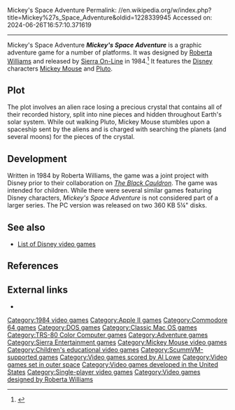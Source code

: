 Mickey's Space Adventure
Permalink: //en.wikipedia.org/w/index.php?title=Mickey%27s_Space_Adventure&oldid=1228339945
Accessed on: 2024-06-26T16:57:10.371619



------
Mickey's Space Adventure
{{Short description|1984 video game}}
{{more citations needed|date=May 2017}}
{{Infobox video game
|title = Mickey's Space Adventure
|image = Mickey's Space Adventure cover.webp
|developer = [[Sierra Entertainment|Sierra On-Line]]
|publisher = Sierra On-Line
|designer = [[Roberta Williams]]
|artist = [[Mark Crowe]] <br> Doug MacNeill <br> Jennifer Nelsen <br> Terry Pierce
|composer = [[Al Lowe]]
|released = December 1984<ref>{{cite web | url=https://archive.org/details/MicroStationMemoDecember1984/mode/2up?q=%22Mickey+Mouse%22 | title=Micro Station Memo - December 1984 | access-date=2024-02-10}}</ref><ref>{{cite web | url=https://archive.org/details/bub_gb_nSQEAAAAMBAJ/page/n25/mode/2up?q=%22Mickey%27s+Space+Adventure%22 | title=Billboard - December 15, 1984 | access-date=2024-02-10}}</ref>
|genre = [[Adventure game|Adventure]]
|modes = [[Single-player video game|Single-player]]
|platforms = [[MS-DOS]], [[Macintosh]], [[Apple II]], [[Commodore 64]], [[TRS-80 Color Computer]]
}}
'''''Mickey's Space Adventure''''' is a graphic adventure game for a number of platforms. It was designed by [[Roberta Williams]] and released by [[Sierra Entertainment|Sierra On-Line]] in 1984.<ref>{{Cite web|url=http://allowe.com/downloads/games.html|title=Games - Al Lowe's Humor Site|website=allowe.com|language=en-gb|access-date=2017-04-26}}</ref> It features the [[The Walt Disney Company|Disney]] characters [[Mickey Mouse]] and [[Pluto (Disney)|Pluto]].

==Plot==
The plot involves an alien race losing a precious crystal that contains all of their recorded history, split into nine pieces and hidden throughout Earth's solar system. While out walking Pluto, Mickey Mouse stumbles upon a spaceship sent by the aliens and is charged with searching the planets (and several moons) for the pieces of the crystal.

==Development==
Written in 1984 by Roberta Williams, the game was a joint project with Disney prior to their collaboration on ''[[The Black Cauldron (film)#Video game|The Black Cauldron]]''. The game was intended for children. While there were several similar games featuring Disney characters, ''Mickey's Space Adventure'' is not considered part of a larger series. The PC version was released on two 360 KB 5¼" disks.

==See also==
* [[List of Disney video games]]

==References==
<references />

==External links==
* {{moby game|id=/mickeys-space-adventure|name=''Mickey's Space Adventure''}}

{{Mickey Mouse games}}
{{Sierra Adventure Games}}

[[Category:1984 video games]]
[[Category:Apple II games]]
[[Category:Commodore 64 games]]
[[Category:DOS games]]
[[Category:Classic Mac OS games]]
[[Category:TRS-80 Color Computer games]]
[[Category:Adventure games]]
[[Category:Sierra Entertainment games]]
[[Category:Mickey Mouse video games]]
[[Category:Children's educational video games]]
[[Category:ScummVM-supported games]]
[[Category:Video games scored by Al Lowe]]
[[Category:Video games set in outer space]]
[[Category:Video games developed in the United States]]
[[Category:Single-player video games]]
[[Category:Video games designed by Roberta Williams]]

{{Disney-videogame-stub}}
{{SierraEntertainment-stub}}
{{edu-videogame-stub}}